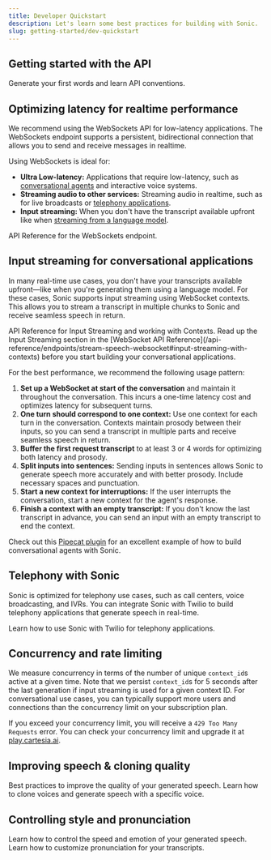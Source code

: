 ```yaml
---
title: Developer Quickstart
description: Let's learn some best practices for building with Sonic.
slug: getting-started/dev-quickstart
---
```


## Getting started with the API

<Card title="Using the API" icon="code" href="/getting-started/using-the-api">
    Generate your first words and learn API conventions.
</Card>

## Optimizing latency for realtime performance

We recommend using the WebSockets API for low-latency applications. The WebSockets endpoint supports a persistent, bidirectional connection that allows you to send and receive messages in realtime.

Using WebSockets is ideal for:
- **Ultra Low-latency:** Applications that require low-latency, such as [conversational agents](/getting-started/dev-quickstart#input-streaming-for-conversational-applications) and interactive voice systems.
- **Streaming audio to other services:** Streaming audio in realtime, such as for live broadcasts or [telephony applications](/user-guides/cartesia-twilio).
- **Input streaming:** When you don't have the transcript available upfront like when [streaming from a language model](/getting-started/dev-quickstart#input-streaming-for-conversational-applications).

<Card title="Using WebSockets" icon="code" href="/api-reference/endpoints/stream-speech-websocket">
    API Reference for the WebSockets endpoint.
</Card>

## Input streaming for conversational applications

In many real-time use cases, you don't have your transcripts available upfront—like when you're generating them using a language model. For these cases, Sonic supports input streaming using WebSocket contexts. This allows you to stream a transcript in multiple chunks to Sonic and receive seamless speech in return.

<Card title="Input Streaming with WebSockets" icon="code" href="/api-reference/endpoints/stream-speech-websocket#input-streaming-with-contexts">
    API Reference for Input Streaming and working with Contexts.
</Card>

<Note>
Read up the Input Streaming section in the [WebSocket API Reference](/api-reference/endpoints/stream-speech-websocket#input-streaming-with-contexts) before you start building your conversational applications.
</Note>

For the best performance, we recommend the following usage pattern:
1. **Set up a WebSocket at start of the conversation** and maintain it throughout the conversation. This incurs a one-time latency cost and optimizes latency for subsequent turns.
2. **One turn should correspond to one context:** Use one context for each turn in the conversation. Contexts maintain prosody between their inputs, so you can send a transcript in multiple parts and receive seamless speech in return. 
3. **Buffer the first request transcript** to at least 3 or 4 words for optimizing both latency and prosody.
4. **Split inputs into sentences:** Sending inputs in sentences allows Sonic to generate speech more accurately and with better prosody. Include necessary spaces and punctuation.
5. **Start a new context for interruptions:** If the user interrupts the conversation, start a new context for the agent's response.
6. **Finish a context with an empty transcript:** If you don't know the last transcript in advance, you can send an input with an empty transcript to end the context.

Check out this [Pipecat plugin](https://github.com/pipecat-ai/pipecat/blob/main/src/pipecat/services/cartesia.py) for an excellent example of how to build conversational agents with Sonic.

## Telephony with Sonic

Sonic is optimized for telephony use cases, such as call centers, voice broadcasting, and IVRs. You can integrate Sonic with Twilio to build telephony applications that generate speech in real-time.

<Card title="Cartesia <> Twilio" icon="code" href="/user-guides/cartesia-twilio">
    Learn how to use Sonic with Twilio for telephony applications.
</Card>

## Concurrency and rate limiting

We measure concurrency in terms of the number of unique `context_id`s active at a given time. Note that we persist `context_id`s for 5 seconds after the last generation if input streaming is used for a given context ID. For conversational use cases, you can typically support more users and connections than the concurrency limit on your subscription plan.

If you exceed your concurrency limit, you will receive a `429 Too Many Requests` error. You can check your concurrency limit and upgrade it at [play.cartesia.ai](https://play.cartesia.ai).

## Improving speech & cloning quality

<Card title="Improving Speech Quality" icon="code" href="/user-guides/improving-speech-quality">
    Best practices to improve the quality of your generated speech.
</Card>

<Card title="Voice Cloning" icon="code" href="/user-guides/voice-cloning">
    Learn how to clone voices and generate speech with a specific voice.
</Card>


## Controlling style and pronunciation

<Card title="Controlling Speed & Emotion" icon="code" href="/user-guides/voice-control">
    Learn how to control the speed and emotion of your generated speech.
</Card>

<Card title="Custom Pronunciations" icon="code" href="/user-guides/custom-pronunciation-guide">
    Learn how to customize pronunciation for your transcripts.
</Card>
